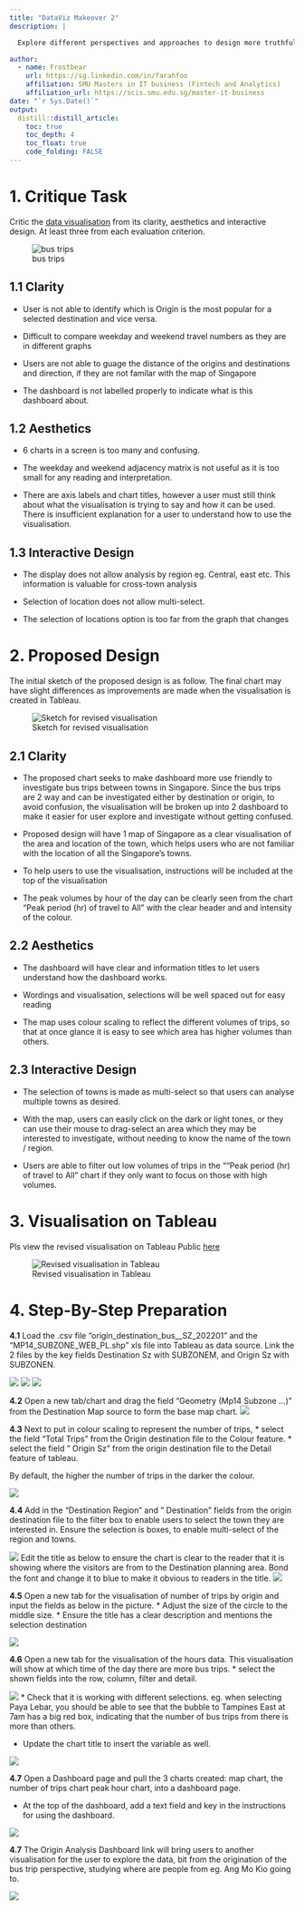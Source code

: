 ```yaml
---
title: "DataViz Makeover 2"
description: |

  Explore different perspectives and approaches to design more truthful and enlightening data visualisation to reveal inter- and intra-zonal public bus flows at the planning sub-zone level of January 2022.

author:
  - name: Frostbear 
    url: https://sg.linkedin.com/in/farahfoo
    affiliation: SMU Masters in IT business (Fintech and Analytics)
    affiliation_url: https://scis.smu.edu.sg/master-it-business
date: "`r Sys.Date()`"
output: 
  distill::distill_article:
    toc: true
    toc_depth: 4
    toc_float: true
    code_folding: FALSE
---
```


# 1. Critique Task

Critic the [data visualisation](https://public.tableau.com/app/profile/tskam/viz/prototype1_16468762782120/Dashboard1) from its clarity, aesthetics and interactive design. At least three from each evaluation criterion.

![bus trips](C:/farahfoo/VA/Pictures/dataviz2critique.PNG)

## 1.1 Clarity

* User is not able to identify which is Origin is the most popular for a selected destination and vice versa.  

* Difficult to compare weekday and weekend travel numbers as they are in different graphs

* Users are not able to guage the distance of the origins and destinations and direction, if they are not familar with the map of Singapore

* The dashboard is not labelled properly to indicate what is this dashboard about.


## 1.2 Aesthetics

* 6 charts in a screen is too many and confusing.

* The weekday and weekend adjacency matrix is not useful as it is too small for any reading and interpretation.

* There are axis labels and chart titles, however a user must still think about what the visualisation is trying to say and how it can be used. There is insufficient explanation for a user to understand how to use the visualisation.


## 1.3 Interactive Design

* The display does not allow analysis by region eg. Central, east etc. This information is valuable for cross-town analysis

* Selection of location does not allow multi-select.

* The selection of locations option is too far from the graph that changes


# 2. Proposed Design

The initial sketch of the proposed design is as follow. The final chart may have slight differences as improvements are made when the visualisation is created in Tableau.

![Sketch for revised visualisation](C:/farahfoo/VA/DataViz_Makeover/DataViz2 pictures/chart sketch.jpg)


## 2.1 Clarity

* The proposed chart seeks to make dashboard more use friendly to investigate bus trips between towns in Singapore. Since the bus trips are 2 way and can be investigated either by destination or origin, to avoid confusion, the visualisation will be broken up into 2 dashboard to make it easier for user explore and investigate without getting confused.

* Proposed design will have 1 map of Singapore as a clear visualisation of the area and location of the town, which helps users who are not familiar with the location of all the Singapore's towns.

* To help users to use the visualisation, instructions will be included at the top of the visualisation

* The peak volumes by hour of the day can be clearly seen from the chart "Peak period (hr) of travel to All" with the clear header and and intensity of the colour.


## 2.2 Aesthetics

* The dashboard will have clear and information titles to let users understand how the dashboard works. 

* Wordings and visualisation, selections will be well spaced out for easy reading

* The map uses colour scaling to reflect the different volumes of trips, so that at once glance it is easy to see which area has higher volumes than others.


## 2.3 Interactive Design

* The selection of towns is made as multi-select so that users can analyse multiple towns as desired. 

* With the map, users can easily click on the dark or light tones, or they can use their mouse to drag-select an area which they may be interested to investigate, without needing to know the name of the town / region.

* Users are able to filter out low volumes of trips in the ""Peak period (hr) of travel to All" chart if they only want to focus on those with high volumes.

# 3. Visualisation on Tableau

Pls view the revised visualisation on Tableau Public [here](https://public.tableau.com/app/profile/frostbear/viz/SingaporeBustripsAnalysis/OriginDashboard?publish=yes)

![Revised visualisation in Tableau](C:/farahfoo/VA/DataViz_Makeover/DataViz2 pictures/revised visualisation.png)

# 4. Step-By-Step Preparation

**4.1** Load the .csv file "origin_destination_bus__SZ_202201" and the "MP14_SUBZONE_WEB_PL.shp" xls file into Tableau as data source. Link the 2 files by the key fields Destination Sz with SUBZONEM, and Origin Sz with SUBZONEN.

![](C:/farahfoo/VA/DataViz_Makeover/DataViz2 pictures/Picture1.png)
![](C:/farahfoo/VA/DataViz_Makeover/DataViz2 pictures/Picture2.png)
![](C:/farahfoo/VA/DataViz_Makeover/DataViz2 pictures/Picture3.png)


**4.2** Open a new tab/chart and drag the field "Geometry (Mp14 Subzone ...)" from the Destination Map source to form the base map chart. 
![](C:/farahfoo/VA/DataViz_Makeover/DataViz2 pictures/Picture4.png)

**4.3** Next to put in colour scaling to represent the number of trips, 
* select the field "Total Trips" from the Origin destination file to the Colour feature. 
* select the field " Origin Sz" from the origin destination file to the Detail feature of tableau. 

By default, the higher the number of trips in the darker the colour. 

![](C:/farahfoo/VA/DataViz_Makeover/DataViz2 pictures/Picture5.png)

**4.4** Add in the "Destination Region" and " Destination" fields from the origin destination file to the filter box to enable users to select the town they are interested in. Ensure the selection is boxes, to enable multi-select of the region and towns. 

![](C:/farahfoo/VA/DataViz_Makeover/DataViz2 pictures/Picture6.png)
Edit the title as below to ensure the chart is clear to the reader that it is showing where the visitors are from to the Destination planning area. Bond the <Destination PA> font and change it to blue to make it obvious to readers in the title.
![](C:/farahfoo/VA/DataViz_Makeover/DataViz2 pictures/Picture8.png)

**4.5** Open a new tab for the visualisation of number of trips by origin and input the fields as below in the picture. 
* Adjust the size of the circle to the middle size. 
* Ensure the title has a clear description and mentions the selection destination

![](C:/farahfoo/VA/DataViz_Makeover/DataViz2 pictures/Picture7.png)


**4.6** Open a new tab for the visualisation of the hours data. This visualisation will show at which time of the day there are more bus trips.
* select the shown fields into the row, column, filter and detail.

![](C:/farahfoo/VA/DataViz_Makeover/DataViz2 pictures/Picture9.png)
* Check that it is working with different selections. eg. when selecting Paya Lebar, you should be able to see that the bubble to Tampines East at 7am has a big red box, indicating that the number of bus trips from there is more than others.

* Update the chart title to insert the <Destination PA> variable as well.

![](C:/farahfoo/VA/DataViz_Makeover/DataViz2 pictures/Picture10.png)

**4.7** Open a Dashboard page and pull the 3 charts created: map chart, the number of trips chart peak hour chart, into a dashboard page. 

* At the top of the dashboard, add a text field and key in the instructions for using the dashboard.  

![](C:/farahfoo/VA/DataViz_Makeover/DataViz2 pictures/Picture11.png)

**4.7** The Origin Analysis Dashboard link will bring users to another visualisation for the user to explore the data, bit from the origination of the bus trip perspective, studying where are people from eg. Ang Mo Kio going to. 

![](C:/farahfoo/VA/DataViz_Makeover/DataViz2 pictures/Picture12.png)

